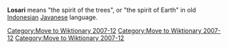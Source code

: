 '''Losari''' means "the spirit of the trees", or "the spirit of Earth" in old [[Indonesia]]n [[Javanese]] language.

[[Category:Move to Wiktionary 2007-12]]

[[Category:Move to Wiktionary 2007-12]]
[[Category:Move to Wiktionary 2007-12]]